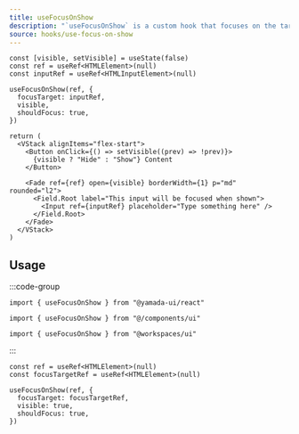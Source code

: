 ```yaml
---
title: useFocusOnShow
description: "`useFocusOnShow` is a custom hook that focuses on the target element when it is shown."
source: hooks/use-focus-on-show
---
```


```tsx preview functional client
const [visible, setVisible] = useState(false)
const ref = useRef<HTMLElement>(null)
const inputRef = useRef<HTMLInputElement>(null)

useFocusOnShow(ref, {
  focusTarget: inputRef,
  visible,
  shouldFocus: true,
})

return (
  <VStack alignItems="flex-start">
    <Button onClick={() => setVisible((prev) => !prev)}>
      {visible ? "Hide" : "Show"} Content
    </Button>

    <Fade ref={ref} open={visible} borderWidth={1} p="md" rounded="l2">
      <Field.Root label="This input will be focused when shown">
        <Input ref={inputRef} placeholder="Type something here" />
      </Field.Root>
    </Fade>
  </VStack>
)
```

## Usage

:::code-group

```tsx [package]
import { useFocusOnShow } from "@yamada-ui/react"
```

```tsx [alias]
import { useFocusOnShow } from "@/components/ui"
```

```tsx [monorepo]
import { useFocusOnShow } from "@workspaces/ui"
```

:::

```tsx
const ref = useRef<HTMLElement>(null)
const focusTargetRef = useRef<HTMLElement>(null)

useFocusOnShow(ref, {
  focusTarget: focusTargetRef,
  visible: true,
  shouldFocus: true,
})
```
